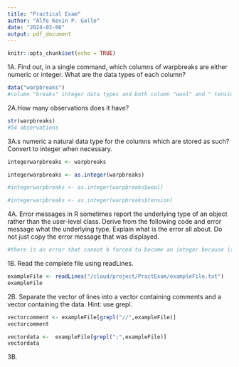 ```yaml
---
title: "Practical Exam"
author: "Alfe Kevin P. Gallo"
date: "2024-03-06"
output: pdf_document
---
```


```r
knitr::opts_chunk$set(echo = TRUE)
```
1A. Find out, in a single command, which columns of warpbreaks are either numeric or 
integer. What are the data types of each column?
```r
data("warpbreaks")
#column "breaks" integer data types and both column "wool" and " tension" have character data types
```
2A.How many observations does it have?
```r

str(warpbreaks)
#54 observations
```
3A.s numeric a natural data type for the columns which are stored as such? Convert to 
integer when necessary.
```r
integerwarpbreaks <- warpbreaks

integerwarpbreaks <- as.integer(warpbreaks)

#integerwarpbreaks <- as.integer(warpbreaks$wool)

#integerwarpbreaks <- as.integer(warpbreaks$tension)


```
4A. Error messages in R sometimes report the underlying type of an object rather than the user-level class. Derive from the following code and error message what the underlying type. Explain what is the error all about. Do not just copy the error 
message that was displayed.
```r
#there is an error that cannot b forced to become an integer because it is already an integer

```
1B. Read the complete file using readLines.
```r
exampleFile <- readLines("/cloud/project/PractExam/exampleFile.txt")
exampleFile

```
2B.  Separate the vector of lines into a vector containing comments and a vector containing the data. Hint: use grepl.
```r
vectorcomment <- exampleFile[grepl("//",exampleFile)]
vectorcomment

vectordata <-  exampleFile[grepl(";",exampleFile)]
vectordata
```
3B.